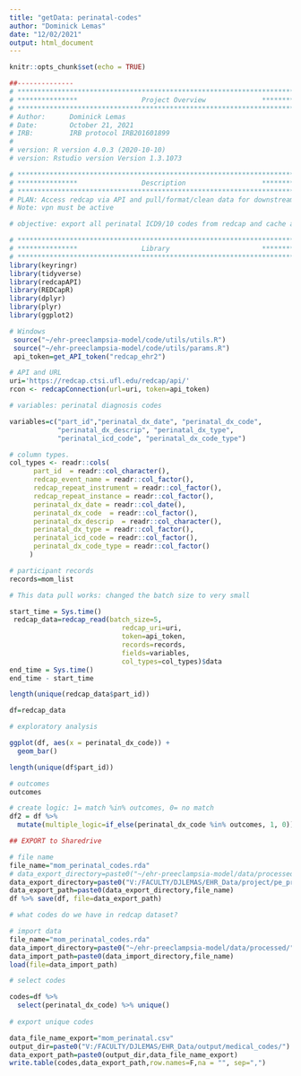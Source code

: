 ```yaml
---
title: "getData: perinatal-codes"
author: "Dominick Lemas"
date: "12/02/2021"
output: html_document
---
```


```r
knitr::opts_chunk$set(echo = TRUE)
```

```r
##-------------- 
# **************************************************************************** #
# ***************                Project Overview              *************** #
# **************************************************************************** #
# Author:      Dominick Lemas
# Date:        October 21, 2021
# IRB:         IRB protocol IRB201601899  
#
# version: R version 4.0.3 (2020-10-10)
# version: Rstudio version Version 1.3.1073  

# **************************************************************************** #
# ***************                Description                   *************** #
# **************************************************************************** #
# PLAN: Access redcap via API and pull/format/clean data for downstream analysis.
# Note: vpn must be active

# objective: export all perinatal ICD9/10 codes from redcap and cache as rda file.  

```


```r
# **************************************************************************** #
# ***************                Library                       *************** #
# **************************************************************************** #
library(keyringr)
library(tidyverse)
library(redcapAPI)
library(REDCapR)
library(dplyr)
library(plyr)
library(ggplot2)
```


```r
# Windows
 source("~/ehr-preeclampsia-model/code/utils/utils.R")
 source("~/ehr-preeclampsia-model/code/utils/params.R")
 api_token=get_API_token("redcap_ehr2")

# API and URL
uri='https://redcap.ctsi.ufl.edu/redcap/api/'
rcon <- redcapConnection(url=uri, token=api_token)

```

```r

# variables: perinatal diagnosis codes

variables=c("part_id","perinatal_dx_date", "perinatal_dx_code", 
            "perinatal_dx_descrip", "perinatal_dx_type", 
            "perinatal_icd_code", "perinatal_dx_code_type")

# column types.
col_types <- readr::cols(
      part_id  = readr::col_character(),
      redcap_event_name = readr::col_factor(),
      redcap_repeat_instrument = readr::col_factor(),
      redcap_repeat_instance = readr::col_factor(),
      perinatal_dx_date = readr::col_date(),
      perinatal_dx_code	 = readr::col_factor(),
      perinatal_dx_descrip  = readr::col_character(),
      perinatal_dx_type = readr::col_factor(),
      perinatal_icd_code = readr::col_factor(),
      perinatal_dx_code_type = readr::col_factor()
     )

# participant records
records=mom_list

```


```r
# This data pull works: changed the batch size to very small

start_time = Sys.time()
 redcap_data=redcap_read(batch_size=5, 
                            redcap_uri=uri, 
                            token=api_token,
                            records=records,
                            fields=variables,
                            col_types=col_types)$data
end_time = Sys.time()
end_time - start_time

length(unique(redcap_data$part_id))

df=redcap_data

```


```r

# exploratory analysis

ggplot(df, aes(x = perinatal_dx_code)) +
  geom_bar()

```

```r

length(unique(df$part_id))

# outcomes
outcomes

# create logic: 1= match %in% outcomes, 0= no match  
df2 = df %>%
  mutate(multiple_logic=if_else(perinatal_dx_code %in% outcomes, 1, 0)) 

```

```r
## EXPORT to Sharedrive

# file name
file_name="mom_perinatal_codes.rda"
# data_export_directory=paste0("~/ehr-preeclampsia-model/data/processed/") 
data_export_directory=paste0("V:/FACULTY/DJLEMAS/EHR_Data/project/pe_prediction/")
data_export_path=paste0(data_export_directory,file_name)
df %>% save(df, file=data_export_path)

```

```r

# what codes do we have in redcap dataset?

# import data
file_name="mom_perinatal_codes.rda"
data_import_directory=paste0("~/ehr-preeclampsia-model/data/processed/")  
data_import_path=paste0(data_import_directory,file_name)
load(file=data_import_path)

# select codes

codes=df %>%
  select(perinatal_dx_code) %>% unique()
  
# export unique codes

data_file_name_export="mom_perinatal.csv"
output_dir=paste0("V:/FACULTY/DJLEMAS/EHR_Data/output/medical_codes/")
data_export_path=paste0(output_dir,data_file_name_export)
write.table(codes,data_export_path,row.names=F,na = "", sep=",")


```